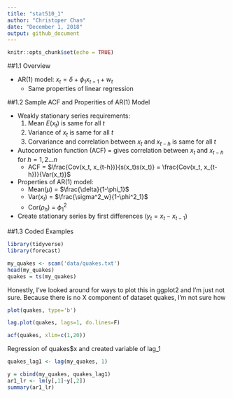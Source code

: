 ```yaml
---
title: "stat510_1"
author: "Christoper Chan"
date: "December 1, 2018"
output: github_document
---
```


```r
knitr::opts_chunk$set(echo = TRUE)
```

##1.1 Overview

* AR(1) model: $x_{t} = \delta + \phi_{1}x_{t-1} + w_{t}$
    + Same properties of linear regression


##1.2 Sample ACF and Properities of AR(1) Model

* Weakly stationary series requirements:
    1. Mean $E(x_{t})$ is same for all _t_
    2. Variance of $x_t$ is same for all _t_
    3. Corvariance and correlation between $x_t$ and $x_{t-h}$ is same for all _t_
* Autocorrelation function (ACF) = gives correlation between $x_t$ and $x_{t-h}$ for $h = 1, 2...n$
    + ACF = $\frac{Cov(x_t, x_{t-h})}{s(x_t)s(x_t)} = \frac{Cov(x_t, x_{t-h})}{Var(x_t)}$
* Properties of AR(1) model:
    + Mean($\mu$) = $\frac{\delta}{1-\phi_1}$
    + Var($x_t$) = $\frac{\sigma^2_w}{1-\phi^2_1}$
    + Cor($\rho_h$) = $\phi^2_1$
* Create stationary series by first differences ($y_t = x_t - x_{t-1}$)


##1.3 Coded Examples
```r
library(tidyverse)
library(forecast)
```

```r
my_quakes <- scan('data/quakes.txt')
head(my_quakes)
quakes = ts(my_quakes)
```

Honestly, I've looked around for ways to plot this in ggplot2 and I'm just not sure. Because there is no X component of dataset quakes, I'm not sure how 
```r
plot(quakes, type='b')
```

```r
lag.plot(quakes, lags=1, do.lines=F)
```

```r
acf(quakes, xlim=c(1,20))
```

Regression of quakes$x and created variable of lag_1
```r
quakes_lag1 <- lag(my_quakes, 1)

y = cbind(my_quakes, quakes_lag1)
ar1_lr <- lm(y[,1]~y[,2])
summary(ar1_lr)
```















